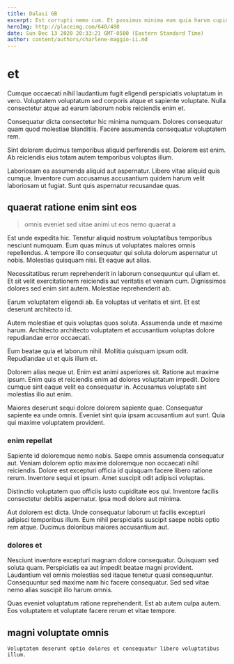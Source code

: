 ```yaml
---
title: Dalasi GB
excerpt: Est corrupti nemo cum. Et possimus minima eum quia harum cupiditate error. Qui voluptatem ipsum et vel vel nam. Quo sunt et quia quia ipsum.
heroImg: http://placeimg.com/640/480
date: Sun Dec 13 2020 20:33:21 GMT-0500 (Eastern Standard Time)
author: content/authors/charlene-maggio-ii.md
---
```

# et

Cumque occaecati nihil laudantium fugit eligendi perspiciatis voluptatum in vero. Voluptatem voluptatum sed corporis atque et sapiente voluptate. Nulla consectetur atque ad earum laborum nobis reiciendis enim et.
  
Consequatur dicta consectetur hic minima numquam. Dolores consequatur quam quod molestiae blanditiis. Facere assumenda consequatur voluptatem rem.
  
Sint dolorem ducimus temporibus aliquid perferendis est. Dolorem est enim. Ab reiciendis eius totam autem temporibus voluptas illum.
  
Laboriosam ea assumenda aliquid aut aspernatur. Libero vitae aliquid quis cumque. Inventore cum accusamus accusantium quidem harum velit laboriosam ut fugiat. Sunt quis aspernatur recusandae quas.

## quaerat ratione enim sint eos

> omnis eveniet sed vitae animi ut eos nemo quaerat a

Est unde expedita hic. Tenetur aliquid nostrum voluptatibus temporibus nesciunt numquam. Eum quas minus ut voluptates maiores omnis repellendus. A tempore illo consequatur qui soluta dolorum aspernatur ut nobis. Molestias quisquam nisi. Et eaque aut alias.
  
Necessitatibus rerum reprehenderit in laborum consequuntur qui ullam et. Et sit velit exercitationem reiciendis aut veritatis et veniam cum. Dignissimos dolores sed enim sint autem. Molestiae reprehenderit ab.
  
Earum voluptatem eligendi ab. Ea voluptas ut veritatis et sint. Et est deserunt architecto id.
  
Autem molestiae et quis voluptas quos soluta. Assumenda unde et maxime harum. Architecto architecto voluptatem et accusantium voluptas dolore repudiandae error occaecati.
  
Eum beatae quia et laborum nihil. Mollitia quisquam ipsum odit. Repudiandae ut et quis illum et.
  
Dolorem alias neque ut. Enim est animi asperiores sit. Ratione aut maxime ipsum. Enim quis et reiciendis enim ad dolores voluptatum impedit. Dolore cumque sint eaque velit ea consequatur in. Accusamus voluptate sint molestias illo aut enim.
  
Maiores deserunt sequi dolore dolorem sapiente quae. Consequatur sapiente ea unde omnis. Eveniet sint quia ipsam accusantium aut sunt. Quia qui maxime voluptatem provident.

### enim repellat

Sapiente id doloremque nemo nobis. Saepe omnis assumenda consequatur aut. Veniam dolorem optio maxime doloremque non occaecati nihil reiciendis. Dolore est excepturi officia id quisquam facere libero ratione rerum. Inventore sequi et ipsum. Amet suscipit odit adipisci voluptas.
  
Distinctio voluptatem quo officiis iusto cupiditate eos qui. Inventore facilis consectetur debitis aspernatur. Ipsa modi dolore aut minima.
  
Aut dolorem est dicta. Unde consequatur laborum ut facilis excepturi adipisci temporibus illum. Eum nihil perspiciatis suscipit saepe nobis optio rem atque. Ducimus doloribus maiores accusantium aut.

### dolores et

Nesciunt inventore excepturi magnam dolore consequatur. Quisquam sed soluta quam. Perspiciatis ea aut impedit beatae magni provident. Laudantium vel omnis molestias sed itaque tenetur quasi consequuntur. Consequuntur sed maxime nam hic facere consequatur. Sed sed vitae nemo alias suscipit illo harum omnis.
  
Quas eveniet voluptatum ratione reprehenderit. Est ab autem culpa autem. Eos voluptatem et voluptate facere rerum et vitae tempore.

## magni voluptate omnis

```text
Voluptatem deserunt optio dolores et consequatur libero voluptatibus illum.
```

